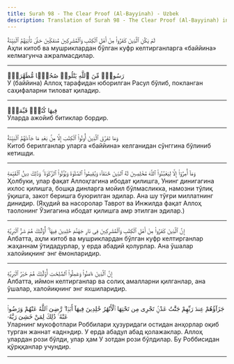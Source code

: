 ```yaml
---
title: Surah 98 - The Clear Proof (Al-Bayyinah) - Uzbek
description: Translation of Surah 98 - The Clear Proof (Al-Bayyinah) in Uzbek
---
```





<Aside type="quran" title="1">
لَمْ يَكُنِ ٱلَّذِينَ كَفَرُوا۟ مِنْ أَهْلِ ٱلْكِتَٰبِ وَٱلْمُشْرِكِينَ مُنفَكِّينَ حَتَّىٰ تَأْتِيَهُمُ ٱلْبَيِّنَةُ
</Aside>

<Aside type="reference" title="1">
Аҳли китоб ва мушриклардан бўлган куфр келтирганларга «баййина» келмагунча ажралмасдилар.
</Aside>

---

<Aside type="quran" title="2">
رَسُولٌۭ مِّنَ ٱللَّهِ يَتْلُوا۟ صُحُفًۭا مُّطَهَّرَةًۭ
</Aside>

<Aside type="reference" title="2">
У (баййина) Аллоҳ тарафидан юборилган Расул бўлиб, покланган саҳифаларни тиловат қиладир.
</Aside>

---

<Aside type="quran" title="3">
فِيهَا كُتُبٌۭ قَيِّمَةٌۭ
</Aside>

<Aside type="reference" title="3">
Уларда ажойиб битиклар бордир.
</Aside>

---

<Aside type="quran" title="4">
وَمَا تَفَرَّقَ ٱلَّذِينَ أُوتُوا۟ ٱلْكِتَٰبَ إِلَّا مِنۢ بَعْدِ مَا جَآءَتْهُمُ ٱلْبَيِّنَةُ
</Aside>

<Aside type="reference" title="4">
Китоб берилганлар уларга «баййина» келганидан сўнггина бўлиниб кетишди.
</Aside>

---

<Aside type="quran" title="5">
وَمَآ أُمِرُوٓا۟ إِلَّا لِيَعْبُدُوا۟ ٱللَّهَ مُخْلِصِينَ لَهُ ٱلدِّينَ حُنَفَآءَ وَيُقِيمُوا۟ ٱلصَّلَوٰةَ وَيُؤْتُوا۟ ٱلزَّكَوٰةَ ۚ وَذَٰلِكَ دِينُ ٱلْقَيِّمَةِ
</Aside>

<Aside type="reference" title="5">
Ҳолбуки, улар фақат Аллоҳгагина ибодат қилишга, Унинг динигагина ихлос қилишга, бошқа динларга мойил бўлмасликка, намозни тўлиқ ўқишга, закот беришга буюрилган эдилар. Ана шу тўғри миллатнинг динидир. (Яҳудий ва насоролар Таврот ва Инжилда фақат Аллоҳ таолонинг Ўзигагина ибодат қилишга амр этилган эдилар.)
</Aside>

---

<Aside type="quran" title="6">
إِنَّ ٱلَّذِينَ كَفَرُوا۟ مِنْ أَهْلِ ٱلْكِتَٰبِ وَٱلْمُشْرِكِينَ فِى نَارِ جَهَنَّمَ خَٰلِدِينَ فِيهَآ ۚ أُو۟لَٰٓئِكَ هُمْ شَرُّ ٱلْبَرِيَّةِ
</Aside>

<Aside type="reference" title="6">
Албатта, аҳли китоб ва мушриклардан бўлган куфр келтирганлар жаҳаннам ўтидадурлар, у ерда абадий қолурлар. Ана ўшалар халойиқнинг энг ёмонларидир.
</Aside>

---

<Aside type="quran" title="7">
إِنَّ ٱلَّذِينَ ءَامَنُوا۟ وَعَمِلُوا۟ ٱلصَّٰلِحَٰتِ أُو۟لَٰٓئِكَ هُمْ خَيْرُ ٱلْبَرِيَّةِ
</Aside>

<Aside type="reference" title="7">
Албатта, иймон келтирганлар ва солиҳ амалларни қилганлар, ана ўшалар, халойиқнинг энг яхшиларидир.
</Aside>

---

<Aside type="quran" title="8">
جَزَآؤُهُمْ عِندَ رَبِّهِمْ جَنَّٰتُ عَدْنٍۢ تَجْرِى مِن تَحْتِهَا ٱلْأَنْهَٰرُ خَٰلِدِينَ فِيهَآ أَبَدًۭا ۖ رَّضِىَ ٱللَّهُ عَنْهُمْ وَرَضُوا۟ عَنْهُ ۚ ذَٰلِكَ لِمَنْ خَشِىَ رَبَّهُۥ
</Aside>

<Aside type="reference" title="8">
Уларнинг мукофотлари Роббилари ҳузуридаги остидан анҳорлар оқиб турган жаннат «адн»дир. У ерда абадул абад қолажаклар. Аллоҳ улардан рози бўлди, улар ҳам У зотдан рози бўлдилар. Бу Роббисидан қўрққанлар учундир.
</Aside>

---
